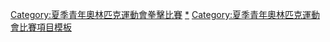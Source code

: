 {{Navbox
|name = 青年奧林匹克運動會拳擊比賽
|title = 青年奧林匹克運動會拳擊比賽
|listclass = hlist
|titlestyle = background:#BFD7FF;
|imageleft = [[File:Boxing pictogram.svg|50px]]
|imageleftstyle = width:60px; <!-- minimize width used by left image cell -->
|imagestyle = width:60px; <!-- same as imageleftstyle to center the list -->
|image = [[File:No image.svg|40px|link=]] <!-- empty right image to center the list -->
|list1 = 
* [[2010年夏季青年奧林匹克運動會拳擊比賽|2010]]
* [[2014年夏季青年奧林匹克運動會拳擊比賽|2014]]
* [[2018年夏季青年奧林匹克運動會拳擊比賽|2018]]
|liststyle = font-size:100%;
|below =
|belowstyle = background:#BFD7FF;
}}<includeonly>[[Category:夏季青年奧林匹克運動會拳擊比賽‎]]</includeonly><noinclude>
[[Category:夏季青年奧林匹克運動會拳擊比賽|*‎]]
[[Category:夏季青年奧林匹克運動會比賽項目模板]]
</noinclude>